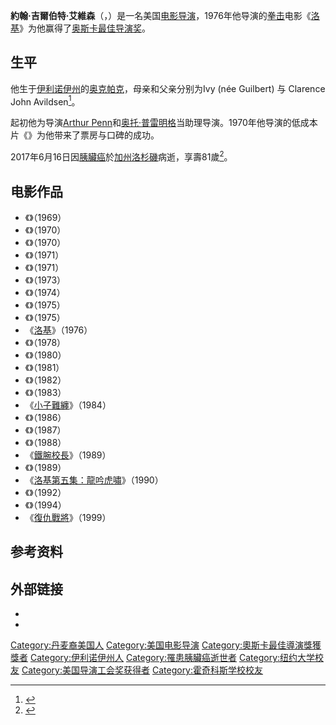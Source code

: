 {{Infobox entertainer
|type = 導演
| image       =
| name        = 約翰·吉爾伯特·艾維森
| native_name         = John Guilbert Avildsen
| native_name_lang    = en
| birth_date   = {{Birth date|1935|12|21}}
| birth_place  = {{flag|United States|1912}}[[伊利诺伊州|伊利诺伊州]][[奥克帕克_(伊利诺伊州)|奥克帕克]]
| death_date   = {{death date and age|2017|06|16|1935|12|21}}
| death_place  = {{USA}}[[加州|加州]][[洛杉磯|洛杉磯]]
| other_names   = 
| occupation  = [[电影导演|电影导演]]
| years_active = 1969年 - 1999年
| signature = JohnAvildsen.png
}}

'''約翰·吉爾伯特·艾維森'''（{{lang-en|John Guilbert Avildsen}}，{{bd|1935年|12月21日|2017年|6月16日|catIdx=Avildsen}}）是一名美国[[电影导演|电影导演]]，1976年他导演的[[拳击|拳击]]电影《[[洛基_(電影)|洛基]]》为他赢得了[[奥斯卡最佳导演奖|奥斯卡最佳导演奖]]。

==生平==
他生于[[伊利诺伊州|伊利诺伊州]]的[[奥克帕克_(伊利诺伊州)|奥克帕克]]，母亲和父亲分别为Ivy (née Guilbert) 与 Clarence John Avildsen<ref>{{Cite web |url=http://www.filmreference.com/film/48/John-G-Avildsen.html |title=存档副本 |accessdate=2012-01-28 |archive-date=2011-11-01 |archive-url=https://web.archive.org/web/20111101030927/http://www.filmreference.com/film/48/John-G-Avildsen.html |dead-url=no }}</ref>。

起初他为导演[[Arthur_Penn|Arthur Penn]]和[[奥托·普雷明格|奥托·普雷明格]]当助理导演。1970年他导演的低成本片《{{le|喬 (1970年電影)|Joe (1970 film)|喬}}》为他带来了票房与口碑的成功。

2017年6月16日因[[胰臟癌|胰臟癌]]於[[加州|加州]][[洛杉磯|洛杉磯]]{{link-en|錫安山醫學中心|Cedars-Sinai Medical Center}}病逝，享壽81歲<ref>{{Cite web |url=https://stars.udn.com/star/story/10090/2530257 |title=洛基金獎導演艾維森病逝 享壽81歲 |accessdate=2017-06-17 |archive-date=2017-11-09 |archive-url=https://web.archive.org/web/20171109060714/https://stars.udn.com/star/story/10090/2530257 |dead-url=no }}</ref>。

==电影作品==
* 《{{le|轉變為愛情|Turn On to Love}}》（1969）
* 《{{le|猜猜我们今天在学校学到了什么？|Guess What We Learned in School Today?}}》（1970）
* 《{{le|喬 (1970年電影)|Joe (1970 film)|喬}}》（1970）
* 《{{le|超级迪克|Cry Uncle!}}》（1971）
* 《{{le|好吧比爾|Okay Bill}}》（1971）
* 《{{le|救虎記|Save the Tiger}}》（1973）
* 《{{le|凳子 (電影)|The Stoolie|凳子}}》（1974）
* 《{{le|前戲 (電影)|Fore Play|前戲}}》（1975）
* 《{{le|南方舞王|W.W. and the Dixie Dancekings}}》（1975）
* 《[[洛基|洛基]]》（1976）
* 《{{le|大城小调|Slow Dancing in the Big City}}》（1978）
* 《{{le|魔頭對捕頭|The Formula (1980 film)}}》（1980）
* 《{{le|臭味相投|Neighbors (1981 film)}}》（1981）
* 《{{le|希望旅行|Traveling Hopefully}}》（1982）
* 《{{le|天堂一夜|A Night in Heaven}}》（1983）
* 《[[小子難纏|小子難纏]]》（1984）
* 《{{le|小子難纏2|The Karate Kid Part II}}》（1986）
* 《{{le|新年快樂 (1987年電影)|Happy New Year (1987 film)|新年快樂}}》（1987）
* 《{{le|真愛考驗|For Keeps (film)}}》（1988）
* 《[[鐵腕校長|鐵腕校長]]》（1989）
* 《{{le|小子難纏3|The Karate Kid Part III}}》（1989）
* 《[[洛基第五集：龍吟虎嘯|洛基第五集：龍吟虎嘯]]》（1990）
* 《{{le|小子要自強|The Power of One (film)}}》（1992）
* 《{{le|8秒出击|8 Seconds}}》（1994）
* 《[[復仇戰將|復仇戰將]]》（1999）

==参考资料==
{{reflist}}

==外部链接==
* {{IMDb name|0000814}}
* {{douban people|1055501}}

{{約翰·艾維森}}
{{奥斯卡最佳导演奖}}
{{導演協會獎最佳導演}}
{{Authority control}}
{{DEFAULTSORT:Avildsen, John G.}}
[[Category:丹麦裔美国人|Category:丹麦裔美国人]]
[[Category:美国电影导演|Category:美国电影导演]]
[[Category:奧斯卡最佳導演獎獲獎者|Category:奧斯卡最佳導演獎獲獎者]]
[[Category:伊利诺伊州人|Category:伊利诺伊州人]]
[[Category:罹患胰臟癌逝世者|Category:罹患胰臟癌逝世者]]
[[Category:纽约大学校友|Category:纽约大学校友]]
[[Category:美国导演工会奖获得者|Category:美国导演工会奖获得者]]
[[Category:霍奇科斯学校校友|Category:霍奇科斯学校校友]]
